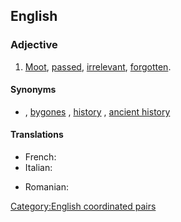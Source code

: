 ==English==

===Adjective===
{{en-adj|-}}

# {{lb|en|idiomatic}} [[moot|Moot]], [[passed]], [[irrelevant]], [[forgotten]].

====Synonyms====
* {{sense|moot, passed}} {{l|en|water under the bridge}} {{qualifier|noun}}, [[bygones]] {{qualifier|noun}}, [[history]] {{qualifier|noun}}, [[ancient history]] {{qualifier|noun}}

====Translations====
{{trans-top|moot, passed}}
* French: {{t+|fr|mort et enterré}}
* Italian: {{t|it|morto e sepolto|m}}
{{trans-mid}}
* Romanian: {{t|ro|mort și înviat}}
{{trans-bottom}}

[[Category:English coordinated pairs]]